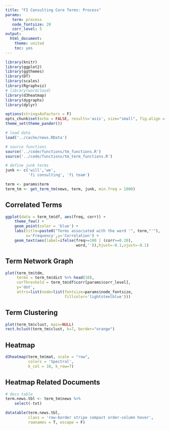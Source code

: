 ```yaml
---
title: "FI Consulting Core Terms: Process"
params:
   term: process
   node_fontsize: 20
   corr_level: 5
output:
  html_document:
    theme: united
    toc: yes
---
```


<style>
table{margin:auto;}
.smaller_table th{font-size:13px;} td{font-size:12px;}
.narrow_table75 {width: 75%; margin-left: auto; margin-right: auto;}
.narrow_table50 {width: 50%; margin-left: auto; margin-right: auto;}
</style>


```r

library(knitr)
library(ggplot2)
library(ggthemes)
library(DT)
library(scales)
library(Rgraphviz)
# library(wordcloud)
library(d3heatmap)
library(dygraphs)
library(dplyr)

options(stringsAsFactors = F)
opts_chunk$set(echo = FALSE, results='asis', size="small", fig.align = 'center')
theme_set(theme_pander())

# load data
load('../cache/news.RData')

# source functions
source('../code/functions/tm_functions.R')
source('../code/functions/tm_term_functions.R')

# define junk terms
junk <- c('will','we',
          'fi consulting', 'fi team')


```




```r
term <- params$term
term_tm <- get_term_tm(news, term, junk, min.freq = 1000)
```

## Correlated Terms
```r
ggplot(data = term_tm$df, aes(freq, corr)) +
    theme_few() +
    geom_point(color = 'blue') +
    labs(title=paste0("Terms associated with the word '", term,"'"), 
         x='Frequency',y='Correlation') +
    geom_text(aes(label=ifelse(freq>=100 | (corr>=0.20),
                               word,'')),hjust=-0.1,vjust=-0.1)

```

## Term Network Graph
```r
plot(term_tm$tdm, 
     terms = term_tm$dict %>% head(10), 
     corThreshold = term_tm$df$corr[params$corr_level], 
     y='dot', 
     attrs=list(node=list(fontsize=params$node_fontsize, 
                          fillcolor='lightsteelblue')))

```

## Term Clustering
```r
plot(term_tm$clust, main=NULL)
rect.hclust(term_tm$clust, k=7, border="orange")
```

## Heatmap
```r
d3heatmap(term_tm$mat, scale = "row", 
          colors = 'Spectral', 
          k_col = 10, k_row=7)
```

## Heatmap Related Documents
```r
# docs table
term.news.tbl <- term_tm$news %>% 
    select(-txt) 

datatable(term.news.tbl,
          class = 'row-border stripe compact order-column hover',
          rownames = T, escape = F)

```

